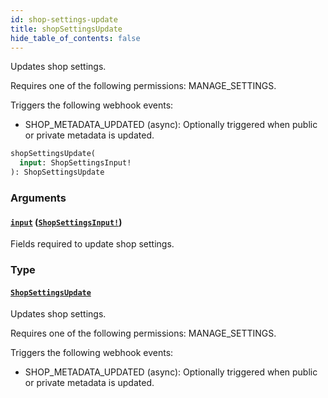 ```yaml
---
id: shop-settings-update
title: shopSettingsUpdate
hide_table_of_contents: false
---
```


Updates shop settings.

Requires one of the following permissions: MANAGE_SETTINGS.

Triggers the following webhook events:

- SHOP_METADATA_UPDATED (async): Optionally triggered when public or private metadata is updated.

```graphql
shopSettingsUpdate(
  input: ShopSettingsInput!
): ShopSettingsUpdate
```

### Arguments

#### [`input`](#) ([`ShopSettingsInput!`](../../../developer/api-reference/inputs/shop-settings-input))

Fields required to update shop settings.

### Type

#### [`ShopSettingsUpdate`](../../../developer/api-reference/objects/shop-settings-update)

Updates shop settings.

Requires one of the following permissions: MANAGE_SETTINGS.

Triggers the following webhook events:

- SHOP_METADATA_UPDATED (async): Optionally triggered when public or private metadata is updated.
